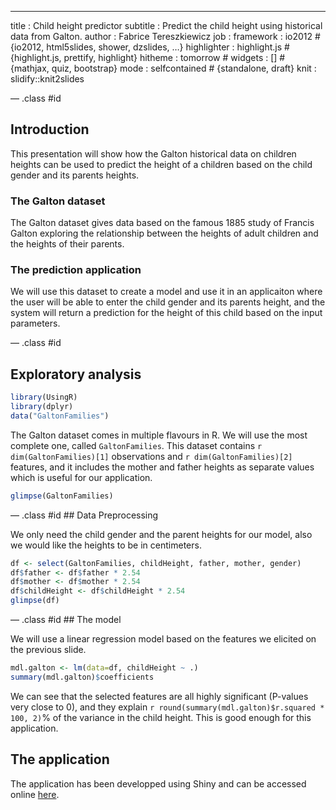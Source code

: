 ---
title       : Child height predictor
subtitle    : Predict the child height using historical data from Galton.
author      : Fabrice Tereszkiewicz
job         : 
framework   : io2012     # {io2012, html5slides, shower, dzslides, ...}
highlighter : highlight.js  # {highlight.js, prettify, highlight}
hitheme     : tomorrow      # 
widgets     : []            # {mathjax, quiz, bootstrap}
mode        : selfcontained # {standalone, draft}
knit        : slidify::knit2slides

--- .class #id 

## Introduction

This presentation will show how the Galton historical data on children heights can be used to predict the height of a children based on the child gender and its parents heights.

### The Galton dataset

The Galton dataset gives data based on the famous 1885 study of Francis Galton exploring the relationship between the heights of adult children and the heights of their parents.

### The prediction application

We will use this dataset to create a model and use it in an applicaiton where the user will be able to enter the child gender and its parents height, and the system will return a prediction for the height of this child based on the input parameters.

--- .class #id

## Exploratory analysis

```r
library(UsingR)
library(dplyr)
data("GaltonFamilies")
```

The Galton dataset comes in multiple flavours in R. We will use the most complete one, called `GaltonFamilies`. This dataset contains `r dim(GaltonFamilies)[1]` observations and `r dim(GaltonFamilies)[2]` features, and it includes the mother and father heights as separate values which is useful for our application.

```r
glimpse(GaltonFamilies)
```

--- .class #id
## Data Preprocessing

We only need the child gender and the parent heights for our model, also we would like the heights to be in centimeters.

```r
df <- select(GaltonFamilies, childHeight, father, mother, gender)
df$father <- df$father * 2.54
df$mother <- df$mother * 2.54
df$childHeight <- df$childHeight * 2.54
glimpse(df)
```

--- .class #id
## The model

We will use a linear regression model based on the features we elicited on the previous slide.

```r
mdl.galton <- lm(data=df, childHeight ~ .)
summary(mdl.galton)$coefficients
```

We can see that the selected features are all highly significant (P-values very close to 0), and they explain `r round(summary(mdl.galton)$r.squared * 100, 2)`% of the variance in the child height. This is good enough for this application.

## The application

The application has been developped using Shiny and can be accessed online [here](https://fatz.shinyapps.io/child_height_predictor/).
